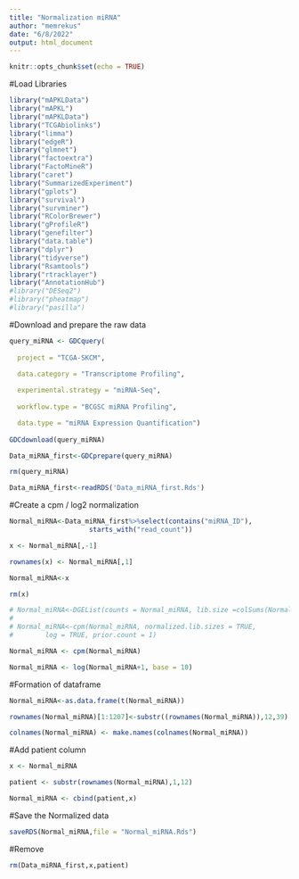 ---
title: "Normalization miRNA"
author: "memrekus"
date: "6/8/2022"
output: html_document
---

```{r setup, include=TRUE}
knitr::opts_chunk$set(echo = TRUE)
```


#Load Libraries


```{r}

library("mAPKLData")
library("mAPKL")
library("mAPKLData")
library("TCGAbiolinks")
library("limma")
library("edgeR")
library("glmnet")
library("factoextra")
library("FactoMineR")
library("caret")
library("SummarizedExperiment")
library("gplots")
library("survival")
library("survminer")
library("RColorBrewer")
library("gProfileR")
library("genefilter")
library("data.table")
library("dplyr")
library("tidyverse")
library("Rsamtools")
library("rtracklayer")
library("AnnotationHub")
#library("DESeq2")
#library("pheatmap")
#library("pasilla")

```


#Download and prepare the raw data


```{r, eval=FALSE}

query_miRNA <- GDCquery(
  
  project = "TCGA-SKCM",
   
  data.category = "Transcriptome Profiling",

  experimental.strategy = "miRNA-Seq",
   
  workflow.type = "BCGSC miRNA Profiling",

  data.type = "miRNA Expression Quantification")
  
GDCdownload(query_miRNA)

Data_miRNA_first<-GDCprepare(query_miRNA)

rm(query_miRNA)

Data_miRNA_first<-readRDS('Data_miRNA_first.Rds')

```


#Create a cpm / log2 normalization 


```{r}

Normal_miRNA<-Data_miRNA_first%>%select(contains("miRNA_ID"),
                    starts_with("read_count"))

x <- Normal_miRNA[,-1]

rownames(x) <- Normal_miRNA[,1]

Normal_miRNA<-x

rm(x)

# Normal_miRNA<-DGEList(counts = Normal_miRNA, lib.size =colSums(Normal_miRNA))
# 
# Normal_miRNA<-cpm(Normal_miRNA, normalized.lib.sizes = TRUE,
#        log = TRUE, prior.count = 1)

Normal_miRNA <- cpm(Normal_miRNA)

Normal_miRNA <- log(Normal_miRNA+1, base = 10)

```


#Formation of dataframe


```{r}

Normal_miRNA<-as.data.frame(t(Normal_miRNA))

rownames(Normal_miRNA)[1:1207]<-substr((rownames(Normal_miRNA)),12,39)

colnames(Normal_miRNA) <- make.names(colnames(Normal_miRNA))

```


#Add patient column


```{r}

x <- Normal_miRNA

patient <- substr(rownames(Normal_miRNA),1,12)

Normal_miRNA <- cbind(patient,x)

```


#Save the Normalized data


```{r}

saveRDS(Normal_miRNA,file = "Normal_miRNA.Rds")

```


#Remove


```{r}

rm(Data_miRNA_first,x,patient)

```
